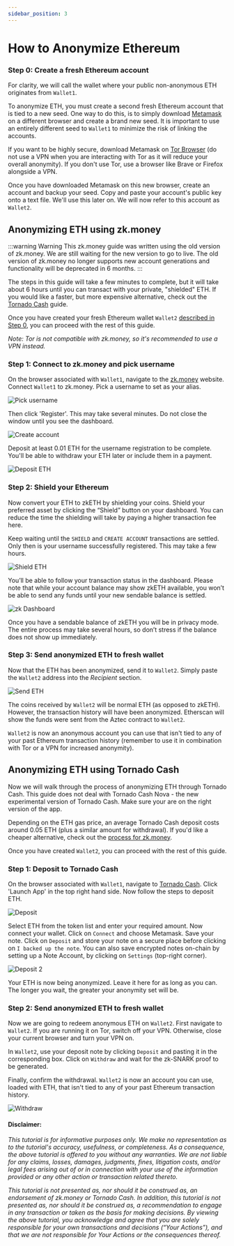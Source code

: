 ```yaml
---
sidebar_position: 3
---
```



# How to Anonymize Ethereum
<AnonymizeETHIntro />

### Step 0:  Create a fresh Ethereum account
For clarity, we will call the wallet where your public non-anonymous ETH originates from `Wallet1`. 

To anonymize ETH, you must create a second fresh Ethereum account that is tied to a new seed. One way to do this, is to simply download [Metamask](https://metamask.io) on a different browser and create a brand new seed. It is important to use an entirely different seed to `Wallet1` to minimize the risk of linking the accounts.

If you want to be highly secure, download Metamask on [Tor Browser](https://www.torproject.org/download/) (do not use a VPN when you are interacting with Tor as it will reduce your overall anonymity). If you don't use Tor, use a browser like Brave or Firefox alongside a VPN.

Once you have downloaded Metamask on this new browser, create an account and backup your seed. Copy and paste your account's public key onto a text file. We'll use this later on. We will now refer to this account as `Wallet2`.

## Anonymizing ETH using zk.money
:::warning  Warning
This zk.money guide was written using the old version of zk.money. We are still waiting for the new version to go to live. The old version of zk.money no longer supports new account generations and functionality will be deprecated in 6 months.
:::

The steps in this guide will take a few minutes to complete, but it will take about 6 hours until you can transact with your private, "shielded" ETH. If you would like a faster, but more expensive alternative, check out the [Tornado Cash](#anonymizing-eth-using-tornado-cash) guide.

Once you have created your fresh Ethereum wallet `Wallet2` [described in Step 0](#step-0--create-a-fresh-ethereum-account), you can proceed with the rest of this guide.

_Note: Tor is not compatible with zk.money, so it's recommended to use a VPN instead._

### Step 1: Connect to zk.money and pick username
On the browser associated with `Wallet1`, navigate to the [zk.money](https://old.zk.money/) website. Connect `Wallet1` to zk.money. Pick a username to set as your alias.

![Pick username](../img/zk1.png)

Then click 'Register'. This may take several minutes. Do not close the window until you see the dashboard.

![Create account](../img/zk2.png)

Deposit at least 0.01 ETH for the username registration to be complete. You'll be able to withdraw your ETH later or include them in a payment.

![Deposit ETH](../img/zk3.png)

### Step 2: Shield your Ethereum
Now convert your ETH to zkETH by shielding your coins. Shield your preferred asset by clicking the “Shield” button on your dashboard. You can reduce the time the shielding will take by paying a higher transaction fee here. 

Keep waiting until the `SHIELD` and `CREATE ACCOUNT` transactions are settled. Only then is your username successfully registered. This may take a few hours. 

![Shield ETH](../img/zk4.png)

You’ll be able to follow your transaction status in the dashboard. Please note that while your account balance may show zkETH available, you won’t be able to send any funds until your new sendable balance is settled.

![zk Dashboard](../img/zk5.png)

Once you have a sendable balance of zkETH you will be in privacy mode. The entire process may take several hours, so don’t stress if the balance does not show up immediately.

### Step 3: Send anonymized ETH to fresh wallet
Now that the ETH has been anonymized, send it to `Wallet2`. Simply paste the `Wallet2` address into the *Recipient* section.

![Send ETH](../img/zk6.png)

The coins received by `Wallet2` will be normal ETH (as opposed to zkETH). However, the transaction history will have been anonymized. Etherscan will show the funds were sent from the Aztec contract to `Wallet2`.

`Wallet2` is now an anonymous account you can use that isn't tied to any of your past Ethereum transaction history (remember to use it in combination with Tor or a VPN for increased anonymity).

## Anonymizing ETH using Tornado Cash
Now we will walk through the process of anonymizing ETH through Tornado Cash. This guide does not deal with Tornado Cash Nova - the new experimental version of Tornado Cash. Make sure your are on the right version of the app.

Depending on the ETH gas price, an average Tornado Cash deposit costs around 0.05 ETH (plus a similar amount for withdrawal). If you'd like a cheaper alternative, check out the [process for zk.money](#anonymizing-eth-using-zkmoney).

Once you have created `Wallet2`, you can proceed with the rest of this guide.

### Step 1: Deposit to Tornado Cash

On the browser associated with `Wallet1`, navigate to [Tornado Cash](https://tornado.cash). Click 'Launch App' in the top right hand side. Now follow the steps to deposit ETH.

![Deposit](../img/tornado1.gif)

Select ETH from the token list and enter your required amount. Now connect your wallet. Click on `Connect` and choose Metamask.
Save your note. Click on `Deposit` and store your note on a secure place before clicking on `I backed up the note`. 
You can also save encrypted notes on-chain by setting up a Note Account, by clicking on `Settings` (top-right corner).

![Deposit 2](../img/tornado2.gif)

Your ETH is now being anonymized. Leave it here for as long as you can. The longer you wait, the greater your anonymity set will be.

### Step 2: Send anonymized ETH to fresh wallet
Now we are going to redeem anonymous ETH on `Wallet2`. First navigate to `Wallet2`. If you are running it on Tor, switch off your VPN. Otherwise, close your current browser and turn your VPN on.

In `Wallet2`, use your deposit note by clicking `Deposit` and pasting it in the corresponding box. Click on `Withdraw` and wait for the zk-SNARK proof to be generated.

Finally, confirm the withdrawal. `Wallet2` is now an account you can use, loaded with ETH, that isn't tied to any of your past Ethereum transaction history.

![Withdraw](../img/tornado3.png)


#### Disclaimer:
*This tutorial is for informative purposes only. We make no representation as to the tutorial's accuracy, usefulness,  or completeness. As a consequence, the above tutorial is offered to you without any warranties.  We are not liable for any claims, losses, damages, judgments, fines, litigation costs, and/or legal fees arising out of or in connection with your use of the information provided or any other action or transaction related thereto.* 

*This tutorial is not presented as, nor should it be construed as, an endorsement of zk.money or Tornado Cash.  In addition, this tutorial is not presented as, nor should it be construed as, a recommendation to engage in any transaction or taken as the basis for making decisions. By viewing the above tutorial, you acknowledge and agree that you are solely responsible for your own transactions and decisions (“Your Actions”), and that we are not responsible for Your Actions or the consequences thereof.*